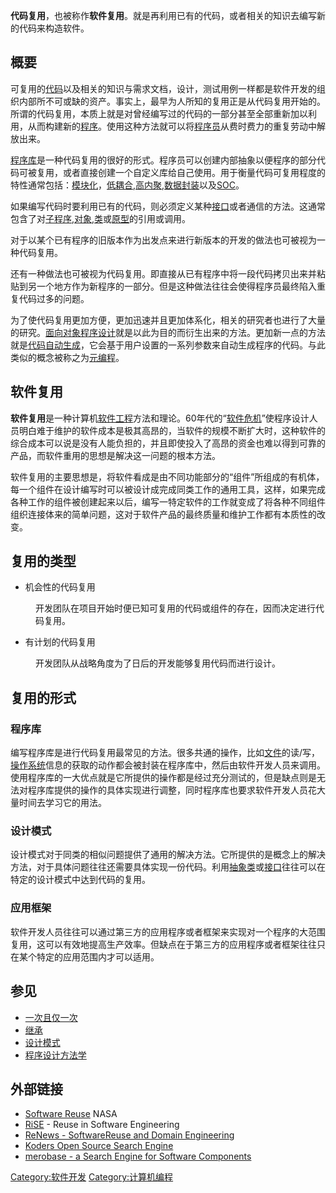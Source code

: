 {{unreferenced|time=2018-11-05T21:06:50+00:00}}
{{NoteTA
|G1=IT
|1=zh-hans:复用; zh-hant:複用;}}
'''代码复用'''，也被称作'''软件复用'''。就是再利用已有的代码，或者相关的知识去编写新的代码来构造软件。

==概要==
可复用的[[代码|代码]]以及相关的知识与需求文档，设计，测试用例一样都是软件开发的组织内部所不可或缺的资产。事实上，最早为人所知的复用正是从代码复用开始的。所谓的代码复用，本质上就是对曾经编写过的代码的一部分甚至全部重新加以利用，从而构建新的[[程序|程序]]。使用这种方法就可以将[[程序员|程序员]]从费时费力的重复劳动中解放出来。

[[库_(计算机)|程序库]]是一种代码复用的很好的形式。程序员可以创建内部抽象以便程序的部分代码可被复用，或者直接创建一个自定义库给自己使用。用于衡量代码可复用程度的特性通常包括：[[模組_(程式設計)|模块化]]，[[低耦合|低耦合]],[[高内聚|高内聚]],[[数据封装|数据封装]]以及[[关注点分离|SOC]]。

如果编写代码时要利用已有的代码，则必须定义某种[[接口|接口]]或者通信的方法。这通常包含了对[[子程序|子程序]],[[对象|对象]],[[类|类]]或[[原型|原型]]的引用或调用。

对于以某个已有程序的旧版本作为出发点来进行新版本的开发的做法也可被视为一种代码复用。

还有一种做法也可被视为代码复用。即直接从已有程序中将一段代码拷贝出来并粘贴到另一个地方作为新程序的一部分。但是这种做法往往会使得程序员最终陷入重复代码过多的问题。

为了使代码复用更加方便，更加迅速并且更加体系化，相关的研究者也进行了大量的研究。[[面向对象程序设计|面向对象程序设计]]就是以此为目的而衍生出来的方法。更加新一点的方法就是[[代码自动生成|代码自动生成]]，它会基于用户设置的一系列参数来自动生成程序的代码。与此类似的概念被称之为[[元编程|元编程]]。

== 软件复用 ==
'''软件复用'''是一种计算机[[软件工程|软件工程]]方法和理论。60年代的“[[软件危机|软件危机]]”使程序设计人员明白难于维护的软件成本是极其高昂的，当软件的规模不断扩大时，这种软件的综合成本可以说是没有人能负担的，并且即使投入了高昂的资金也难以得到可靠的产品，而软件重用的思想是解决这一问题的根本方法。

软件复用的主要思想是，将软件看成是由不同功能部分的“组件”所组成的有机体，每一个组件在设计编写时可以被设计成完成同类工作的通用工具，这样，如果完成各种工作的组件被创建起来以后，编写一特定软件的工作就变成了将各种不同组件组织连接体来的简单问题，这对于软件产品的最终质量和维护工作都有本质性的改变。

==复用的类型==
* 机会性的代码复用
: 开发团队在项目开始时便已知可复用的代码或组件的存在，因而决定进行代码复用。

* 有计划的代码复用
: 开发团队从战略角度为了日后的开发能够复用代码而进行设计。

==复用的形式==
===程序库===
{{main|库 (计算机)}}
编写程序库是进行代码复用最常见的方法。很多共通的操作，比如[[文件|文件]]的读/写，[[操作系统|操作系统]]信息的获取的动作都会被封装在程序库中，然后由软件开发人员来调用。使用程序库的一大优点就是它所提供的操作都是经过充分测试的，但是缺点则是无法对程序库提供的操作的具体实现进行调整，同时程序库也要求软件开发人员花大量时间去学习它的用法。

===设计模式===
{{main|软件设计模式}}
设计模式对于同类的相似问题提供了通用的解决方法。它所提供的是概念上的解决方法，对于具体问题往往还需要具体实现一份代码。利用[[类_(计算机科学)|抽象类]]或[[接口|接口]]往往可以在特定的设计模式中达到代码的复用。

===应用框架===
{{main|軟體框架}}
软件开发人员往往可以通过第三方的应用程序或者框架来实现对一个程序的大范围复用，这可以有效地提高生产效率。但缺点在于第三方的应用程序或者框架往往只在某个特定的应用范围内才可以适用。

==参见==
* [[一次且仅一次|一次且仅一次]]
* [[继承_(计算机科学)|继承]]
* [[软件设计模式|设计模式]]
* [[程序设计方法学|程序设计方法学]]

==外部链接==
* [https://web.archive.org/web/20090107031817/http://www.esdswg.org/softwarereuse/ Software Reuse] NASA
* [https://web.archive.org/web/20090321012455/http://www.rise.com.br/research/ RiSE] - Reuse in Software Engineering
* [https://web.archive.org/web/20070212092916/http://frakes.cs.vt.edu/renews.html ReNews - SoftwareReuse and Domain Engineering]
* [https://web.archive.org/web/20120805031930/http://www.koders.com/ Koders Open Source Search Engine]
* [http://www.merobase.com merobase - a Search Engine for Software Components]{{Wayback|url=http://www.merobase.com/ |date=20201109041557 }}

[[Category:软件开发|Category:软件开发]]
[[Category:计算机编程|Category:计算机编程]]